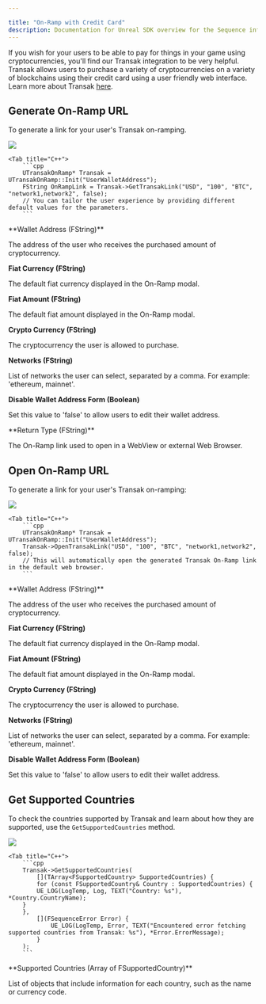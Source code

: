 ---

title: "On-Ramp with Credit Card"
description: Documentation for Unreal SDK overview for the Sequence infrastructure stack for web3 gaming.
---

If you wish for your users to be able to pay for things in your game using cryptocurrencies, you'll find our Transak integration to be very helpful.
Transak allows users to purchase a variety of cryptocurrencies on a variety of blockchains using their credit card using a user friendly web interface. Learn more about Transak [here](https://transak.com/).

## Generate On-Ramp URL

To generate a link for your user's Transak on-ramping.

<Tabs>
    <Tab title="Blueprint">
        <Frame caption="Pay Onramp Link">
            <img src="/images/unreal/v1/pay_onramp_link.png" />
        </Frame>
    </Tab>

    <Tab title="C++">
        ```cpp
        UTransakOnRamp* Transak = UTransakOnRamp::Init("UserWalletAddress");
        FString OnRampLink = Transak->GetTransakLink("USD", "100", "BTC", "network1,network2", false);
        // You can tailor the user experience by providing different default values for the parameters.
        ```
  </Tab>
</Tabs>

<Accordion title="Parameters">
  **Wallet Address (FString)**

   The address of the user who receives the purchased amount of cryptocurrency.

  **Fiat Currency (FString)**

   The default fiat currency displayed in the On-Ramp modal.

  **Fiat Amount (FString)**

   The default fiat amount displayed in the On-Ramp modal.

  **Crypto Currency (FString)**

   The cryptocurrency the user is allowed to purchase.

  **Networks (FString)**

   List of networks the user can select, separated by a comma. For example: 'ethereum, mainnet'.

  **Disable Wallet Address Form (Boolean)**

   Set this value to 'false' to allow users to edit their wallet address.

</Accordion>

<Accordion title="Return Types">
  **Return Type (FString)**

   The On-Ramp link used to open in a WebView or external Web Browser.

</Accordion>

## Open On-Ramp URL

To generate a link for your user's Transak on-ramping:

<Tabs>
    <Tab title="Blueprint">
        <Frame caption="Pay Open Onramp">
            <img src="/images/unreal/v1/pay_open_onramp.png" />
        </Frame>
    </Tab>

    <Tab title="C++">
        ```cpp
        UTransakOnRamp* Transak = UTransakOnRamp::Init("UserWalletAddress");
        Transak->OpenTransakLink("USD", "100", "BTC", "network1,network2", false);
        // This will automatically open the generated Transak On-Ramp link in the default web browser.
        ```
  </Tab>
</Tabs>

<Accordion title="Parameters">
  **Wallet Address (FString)**

   The address of the user who receives the purchased amount of cryptocurrency.

  **Fiat Currency (FString)**

   The default fiat currency displayed in the On-Ramp modal.

  **Fiat Amount (FString)**

   The default fiat amount displayed in the On-Ramp modal.

  **Crypto Currency (FString)**

   The cryptocurrency the user is allowed to purchase.

  **Networks (FString)**

   List of networks the user can select, separated by a comma. For example: 'ethereum, mainnet'.

  **Disable Wallet Address Form (Boolean)**

   Set this value to 'false' to allow users to edit their wallet address.

</Accordion>

## Get Supported Countries

To check the countries supported by Transak and learn about how they are supported, use the `GetSupportedCountries` method.

<Tabs>
    <Tab title="Blueprint">
        <Frame caption="Pay Get Supported Countries">
            <img src="/images/unreal/v1/pay_get_supported_countries.png" />
        </Frame>
    </Tab>

    <Tab title="C++">
        ```cpp
        Transak->GetSupportedCountries(
            [](TArray<FSupportedCountry> SupportedCountries) {
            for (const FSupportedCountry& Country : SupportedCountries) {
            UE_LOG(LogTemp, Log, TEXT("Country: %s"), *Country.CountryName);
        }
        },
            [](FSequenceError Error) {
                UE_LOG(LogTemp, Error, TEXT("Encountered error fetching supported countries from Transak: %s"), *Error.ErrorMessage);
            }
        );
        ```
  </Tab>
</Tabs>

<Accordion title="Return Types">
  **Supported Countries (Array of FSupportedCountry)**

   List of objects that include information for each country, such as the name or currency code.

</Accordion>
